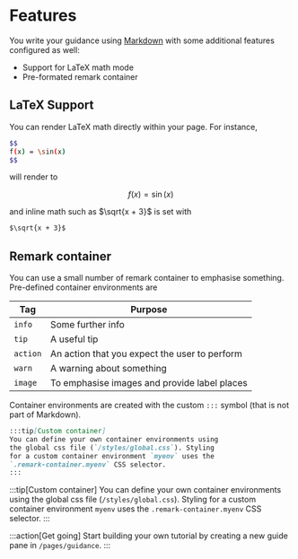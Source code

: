 # Features

You write your guidance using [Markdown](https://daringfireball.net/projects/markdown/) with some additional features configured as well:

- Support for LaTeX math mode
- Pre-formated remark container

## LaTeX Support

You can render LaTeX math directly within your page. For instance,

```bash
$$ 
f(x) = \sin(x) 
$$
```

will render to 

$$ 
f(x) = \sin(x)
$$

and inline math such as $\sqrt{x + 3}$ is set with

```bash
$\sqrt{x + 3}$
```

## Remark container

You can use a small number of remark container to emphasise something. Pre-defined container environments are

| Tag      | Purpose                                       |
| -------- | --------------------------------------------- |
| `info`   | Some further info                             |
| `tip`    | A useful tip                                  |
| `action` | An action that you expect the user to perform |
| `warn`   | A warning about something                     |
| `image`  | To emphasise images and provide label places  |

Container environments are created with the custom `:::` symbol (that is not part of Markdown).

```markdown
:::tip[Custom container]
You can define your own container environments using 
the global css file (`/styles/global.css`). Styling 
for a custom container environment `myenv` uses the 
`.remark-container.myenv` CSS selector.
:::
```

:::tip[Custom container]
You can define your own container environments using the global css file (`/styles/global.css`). Styling for a custom container environment `myenv` uses the `.remark-container.myenv` CSS selector.
:::

:::action[Get going]
Start building your own tutorial by creating a new guide pane in `/pages/guidance`.
:::